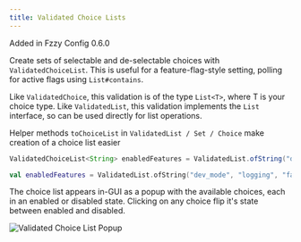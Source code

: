 ```yaml
---
title: Validated Choice Lists
---
```


<Callout>
Added in Fzzy Config 0.6.0
</Callout>

Create sets of selectable and de-selectable choices with `ValidatedChoiceList`. This is useful for a feature-flag-style setting, polling for active flags using `List#contains`.

Like `ValidatedChoice`, this validation is of the type `List<T>`, where T is your choice type. Like `ValidatedList`, this validation implements the `List` interface, so can be used directly for list operations.

Helper methods `toChoiceList` in `ValidatedList / Set / Choice` make creation of a choice list easier

<CodeTabs>

```java !!tabs Java
ValidatedChoiceList<String> enabledFeatures = ValidatedList.ofString("dev_mode", "logging", "fail_fast", "compatibility_mode").toChoiceList(listOf("logging"));
```

```kotlin !!tabs Kotlin
val enabledFeatures = ValidatedList.ofString("dev_mode", "logging", "fail_fast", "compatibility_mode").toChoiceList(listOf("logging"))
```

</CodeTabs>

The choice list appears in-GUI as a popup with the available choices, each in an enabled or disabled state. Clicking on any choice flip it's state between enabled and disabled.

![Validated Choice List Popup](https://github.com/user-attachments/assets/f1d54c0e-9bc6-46dc-89eb-003383f3426c)